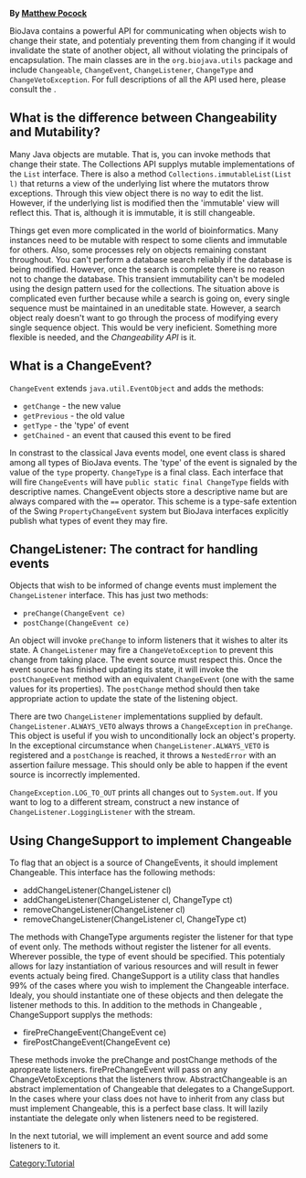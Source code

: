 '''By [mailto:mrp@sanger.ac.uk Matthew Pocock]'''

BioJava contains a powerful API for communicating when objects wish to change their state, and potentialy preventing them from changing if it would invalidate the state of another object, all without violating the principals of encapsulation. The main classes are in the <code>org.biojava.utils</code> package and include <code>Changeable</code>, <code>ChangeEvent</code>, <code>ChangeListener</code>, <code>ChangeType</code> and <code>ChangeVetoException</code>. For full descriptions of all the API used here, please consult the {{JavaDoc:Documentation}}. 


== What is the difference between Changeability and Mutability? ==

Many Java objects are mutable. That is, you can invoke methods that change their state. The Collections API supplys mutable implementations of the <code>List</code> interface. There is also a method <code>Collections.immutableList(List l)</code> that returns a view of the underlying list where the mutators throw exceptions. Through this view object there is no way to edit the list. However, if the underlying list is modified then the 'immutable' view will reflect this. That is, although it is immutable, it is still changeable. 

Things get even more complicated in the world of bioinformatics. Many instances need to be mutable with respect to some clients and immutable for others. Also, some processes rely on objects remaining constant throughout. You can't perform a database search reliably if the database is being modified. However, once the search is complete there is no reason not to change the database. This transient immutability can't be modeled using the design pattern used for the collections. The situation above is complicated even further because while a search is going on, every single sequence must be maintained in an uneditable state. However, a search object realy doesn't want to go through the process of modifying every single sequence object. This would be very ineficient. Something more flexible is needed, and the ''Changeability API'' is it.

== What is a ChangeEvent? ==

<code>ChangeEvent</code> extends <code>java.util.EventObject</code> and adds the methods: 

* <code>getChange</code> - the new value 
* <code>getPrevious</code> - the old value 
* <code>getType</code> - the 'type' of event 
* <code>getChained</code> - an event that caused this event to be fired 

In constrast to the classical Java events model, one event class is shared among all types of BioJava events. The 'type' of the event is signaled by the value of the <code>type</code> property. <code>ChangeType</code> is a final class. Each interface that will fire <code>ChangeEvents</code> will have <code>public static final ChangeType</code> fields with descriptive names. ChangeEvent objects store a descriptive name but are always compared with the <code>==</code> operator. This scheme is a type-safe extention of the Swing <code>PropertyChangeEvent</code> system but BioJava interfaces explicitly publish what types of event they may fire.

== ChangeListener: The contract for handling events ==

Objects that wish to be informed of change events must implement the <code>ChangeListener</code> interface. This has just two methods: 

* <code>preChange(ChangeEvent ce)</code> 
* <code>postChange(ChangeEvent ce)</code> 

An object will invoke <code>preChange</code> to inform listeners that it wishes to alter its state. A <code>ChangeListener</code> may fire a <code>ChangeVetoException</code> to prevent this change from taking place. The event source must respect this. Once the event source has finished updating its state, it will invoke the <code>postChangeEvent</code> method with an equivalent <code>ChangeEvent</code> (one with the same values for its properties). The <code>postChange</code> method should then take appropriate action to update the state of the listening object. 

There are two <code>ChangeListener</code> implementations supplied by default. <code>ChangeListener.ALWAYS_VETO</code> always throws a <code>ChangeException</code> in <code>preChange</code>. This object is useful if you wish to unconditionally lock an object's property. In the exceptional circumstance when <code>ChangeListener.ALWAYS_VETO</code> is registered and a <code>postChange</code> is reached, it throws a <code>NestedError</code> with an assertion failure message. This should only be able to happen if the event source is incorrectly implemented. 

<code>ChangeException.LOG_TO_OUT</code> prints all changes out to <code>System.out</code>. If you want to log to a different stream, construct a new instance of <code>ChangeListener.LoggingListener</code> with the stream.

== Using ChangeSupport to implement Changeable ==

To flag that an object is a source of ChangeEvents, it should implement Changeable. This interface has the following methods: 

* addChangeListener(ChangeListener cl) 
* addChangeListener(ChangeListener cl, ChangeType ct) 
* removeChangeListener(ChangeListener cl) 
* removeChangeListener(ChangeListener cl, ChangeType ct) 

The methods with ChangeType arguments register the listener for that type of event only. The methods without register the listener for all events. Wherever possible, the type of event should be specified. This potentialy allows for lazy instantiation of various resources and will result in fewer events actualy being fired. 
ChangeSupport is a utility class that handles 99% of the cases where you wish to implement the Changeable interface. Idealy, you should instantiate one of these objects and then delegate the listener methods to this. In addition to the methods in Changeable , ChangeSupport supplys the methods: 

* firePreChangeEvent(ChangeEvent ce) 
* firePostChangeEvent(ChangeEvent ce) 

These methods invoke the preChange and postChange methods of the apropreate listeners. firePreChangeEvent will pass on any ChangeVetoExceptions that the listeners throw. 
AbstractChangeable is an abstract implementation of Changeable that delegates to a ChangeSupport. In the cases where your class does not have to inherit from any class but must implement Changeable, this is a perfect base class. It will lazily instantiate the delegate only when listeners need to be registered. 

In the next tutorial, we will implement an event source and add some listeners to it. 

{{Tutorial:Footer}}
[[Category:Tutorial]]